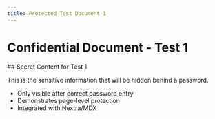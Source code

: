 ```yaml
---
title: Protected Test Document 1
---
```



# Confidential Document - Test 1

<PageGate requiredPassword="mySecret123">
  ## Secret Content for Test 1

  This is the sensitive information that will be hidden behind a password.

  - Only visible after correct password entry
  - Demonstrates page-level protection
  - Integrated with Nextra/MDX
</PageGate>
